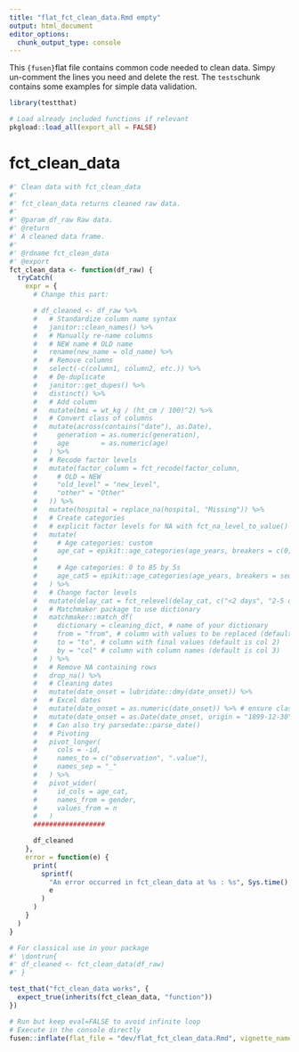 ```yaml
---
title: "flat_fct_clean_data.Rmd empty"
output: html_document
editor_options: 
  chunk_output_type: console
---
```


This `{fusen}`flat file contains common code needed to clean data. Simpy
un-comment the lines you need and delete the rest. The `tests`chunk contains some examples for simple data validation.

```r
library(testthat)
```

```r
# Load already included functions if relevant
pkgload::load_all(export_all = FALSE)
```

# fct_clean_data

```r
#' Clean data with fct_clean_data
#'
#' fct_clean_data returns cleaned raw data.
#'
#' @param df_raw Raw data.
#' @return
#' A cleaned data frame.
#'
#' @rdname fct_clean_data
#' @export
fct_clean_data <- function(df_raw) {
  tryCatch(
    expr = {
      # Change this part:

      # df_cleaned <- df_raw %>%
      #   # Standardize column name syntax
      #   janitor::clean_names() %>%
      #   # Manually re-name columns
      #   # NEW name # OLD name
      #   rename(new_name = old_name) %>%
      #   # Remove columns
      #   select(-c(column1, column2, etc.)) %>%
      #   # De-duplicate
      #   janitor::get_dupes() %>%
      #   distinct() %>%
      #   # Add column
      #   mutate(bmi = wt_kg / (ht_cm / 100)^2) %>%
      #   # Convert class of columns
      #   mutate(across(contains("date"), as.Date),
      #     generation = as.numeric(generation),
      #     age        = as.numeric(age)
      #   ) %>%
      #   # Recode factor levels
      #   mutate(factor_column = fct_recode(factor_column,
      #     # OLD = NEW
      #     "old_level" = "new_level",
      #     "other" = "Other"
      #   )) %>%
      #   mutate(hospital = replace_na(hospital, "Missing")) %>%
      #   # Create categories
      #   # explicit factor levels for NA with fct_na_level_to_value()
      #   mutate(
      #     # Age categories: custom
      #     age_cat = epikit::age_categories(age_years, breakers = c(0, 5, 10, 15, 20, 30, 50, 70)),
      #
      #     # Age categories: 0 to 85 by 5s
      #     age_cat5 = epikit::age_categories(age_years, breakers = seq(0, 85, 5))
      #   ) %>%
      #   # Change factor levels
      #   mutate(delay_cat = fct_relevel(delay_cat, c("<2 days", "2-5 days", ">5 days"))) %>%
      #   # Matchmaker package to use dictionary
      #   matchmaker::match_df(
      #     dictionary = cleaning_dict, # name of your dictionary
      #     from = "from", # column with values to be replaced (default is col 1)
      #     to = "to", # column with final values (default is col 2)
      #     by = "col" # column with column names (default is col 3)
      #   ) %>%
      #   # Remove NA containing rows
      #   drop_na() %>%
      #   # Cleaning dates
      #   mutate(date_onset = lubridate::dmy(date_onset)) %>%
      #   # Excel dates
      #   mutate(date_onset = as.numeric(date_onset)) %>% # ensure class is numeric
      #   mutate(date_onset = as.Date(date_onset, origin = "1899-12-30")) %>% # convert to date using Excel origin
      #   # Can also try parsedate::parse_date()
      #   # Pivoting
      #   pivot_longer(
      #     cols = -id,
      #     names_to = c("observation", ".value"),
      #     names_sep = "_"
      #   ) %>%
      #   pivot_wider(
      #     id_cols = age_cat,
      #     names_from = gender,
      #     values_from = n
      #   )
      ##################

      df_cleaned
    },
    error = function(e) {
      print(
        sprintf(
          "An error occurred in fct_clean_data at %s : %s", Sys.time(),
          e
        )
      )
    }
  )
}
```

```r
# For classical use in your package
#' \dontrun{
#' df_cleaned <- fct_clean_data(df_raw)
#' }
```

```r
test_that("fct_clean_data works", {
  expect_true(inherits(fct_clean_data, "function"))
})
```

```r
# Run but keep eval=FALSE to avoid infinite loop
# Execute in the console directly
fusen::inflate(flat_file = "dev/flat_fct_clean_data.Rmd", vignette_name = NA)
```
